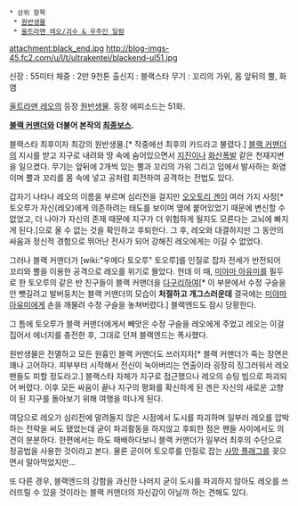  * 상위 항목
  * [[원반생물]]
  * [[울트라맨 레오/괴수 & 우주인 일람]]

attachment:black_end.jpg
http://blog-imgs-45.fc2.com/u/l/t/ultrakentei/blackend-ul51.jpg

신장 : 55미터 
체중 : 2만 9천톤
출신지 : 블랙스타
무기 : 꼬리의 가위, 몸 앞뒤의 뿔, 화염

[[울트라맨 레오]]의 등장 [[원반생물]]. 등장 에피소드는 51화.

'''[[블랙 커맨더]]와 더불어 본작의 [[최종보스]].'''

블랙스타 최후이자 최강의 원반생물.[* 작중에선 최후의 카드라고 불렸다.] [[블랙 커맨더]]의 지시를 받고 지구로 내려와 땅 속에 숨어있으면서 [[지진]]이나 [[화산]]폭발 같은 천재지변을 일으켰다. 무기는 앞뒤에 2개씩 있는 뿔과 꼬리의 가위 그리고 입에서 발사하는 화염이며 뿔과 꼬리를 몸 속에 넣고 공처럼 회전하여 공격하는 전법도 있다. 

갑자기 나타나 레오의 이름을 부르며 심리전을 걸지만 [[오오토리 겐]]이 여러 가지 사정[* 토오루가 자신(레오)에게 의존하려는 태도를 보이며 옆에 붙어있었기 때문에 변신할 수 없었고, 더 나아가 자신의 존재 때문에 지구가 더 위험하게 될지도 모른다는 고뇌에 빠지게 된다.]으로 올 수 없는 것을 확인하고 후퇴한다. 그 후, 레오와 대결하지만 그 동안의 싸움과 정신적 경험으로 뛰어난 전사가 되어 강해진 레오에게는 이길 수 없었다.

그러나 블랙 커맨더가 [wiki:"우메다 토오루" 토오루]를 인질로 잡자 전세가 반전되어 꼬리와 뿔을 이용한 공격으로 레오를 위기로 몰았다. 헌데 이 때, [[미야마 아유미]]를 필두로 한 토오루의 같은 반 친구들이 블랙 커맨더을 [[다구리]]하여[* 이 부분에서 수정 구슬을 안 뺏길려고 발버둥치는 블랙 커맨더의 모습이 '''처절하고 개그스러운데''' 결국에는 [[미야마 아유미]]에게 손을 깨물려 수정 구슬을 놓쳐버렸다.] 블랙엔드도 잠시 당황한다.

그 틈에 토오루가 블랙 커맨더에게서 빼앗은 수정 구슬을 레오에게 주었고 레오는 이걸 집어서 에너지를 충전한 후, 그대로 던져 블랙엔드는 폭사했다.

원반생물은 전멸하고 모든 원흉인 블랙 커맨더도 쓰러지자[* 블랙 커맨더가 죽는 장면은 꽤나 고어하다. 피부부터 시작해서 전신이 녹아버리는 연출이라 굉장히 징그러워서 레오 팬들도 피할 정도라고.] 블랙스타 자체가 지구로 접근했으나 레오의 슈팅 빔으로 파괴되어 버렸다. 이후 모든 싸움이 끝나 지구의 평화를 확신하게 된 겐은 자신의 새로운 고향이 된 지구를 돌아보기 위해 여행을 떠나게 된다.

여담으로 레오가 심리전에 말려들지 않은 시점에서 도시를 파괴하며 일부러 레오를 압박하는 전략을 써도 됐었는데 굳이 파괴활동을 하지않고 후퇴한 점은 팬들 사이에서도 의견이 분분하다. 한편에서는 하도 패배하다보니 블랙 커맨더가 일부러 최후의 수단으로 정공법을 사용한 것이라고 본다. 물론 곧이어 토오루를 인질로 잡는 [[사망 플래그]]를 꽂으면서 말아먹었지만...

또 다른 경우, 블랙엔드의 강함을 과신한 나머지 굳이 도시를 파괴하지 않아도 레오를 쓰러뜨릴 수 있을 것이라는 블랙 커맨더의 자신감이 아닐까 하는 견해도 있다.
